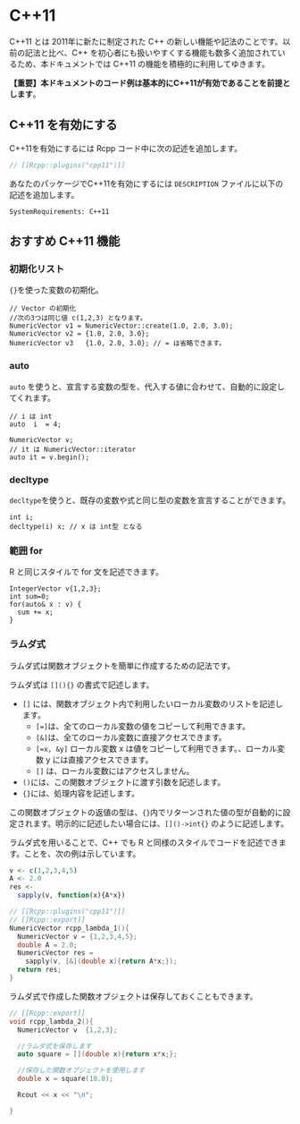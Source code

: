 # C++11

C++11 とは 2011年に新たに制定された C++ の新しい機能や記法のことです。以前の記法と比べ、C++ を初心者にも扱いやすくする機能も数多く追加されているため、本ドキュメントでは C++11 の機能を積極的に利用してゆきます。

**【重要】本ドキュメントのコード例は基本的にC++11が有効であることを前提とします**。


## C++11 を有効にする

C++11を有効にするには Rcpp コード中に次の記述を追加します。

```cpp
// [[Rcpp::plugins("cpp11")]]
```

あなたのパッケージでC++11を有効にするには `DESCRIPTION` ファイルに以下の記述を追加します。

```
SystemRequirements: C++11
```


## おすすめ C++11 機能


### 初期化リスト

`{}`を使った変数の初期化。

```
// Vector の初期化
//次の3つは同じ値 c(1,2,3) となります。
NumericVector v1 = NumericVector::create(1.0, 2.0, 3.0);
NumericVector v2 = {1.0, 2.0, 3.0};
NumericVector v3   {1.0, 2.0, 3.0}; // = は省略できます。
```


### auto

`auto` を使うと、宣言する変数の型を、代入する値に合わせて、自動的に設定してくれます。

```
// i は int
auto  i  = 4;

NumericVector v;
// it は NumericVector::iterator
auto it = v.begin();
```


### decltype

`decltype`を使うと、既存の変数や式と同じ型の変数を宣言することができます。

```
int i;
decltype(i) x; // x は int型 となる
```


### 範囲 for

R と同じスタイルで for 文を記述できます。


```
IntegerVector v{1,2,3};
int sum=0;
for(auto& x : v) {
  sum += x;
}
```


### ラムダ式

ラムダ式は関数オブジェクトを簡単に作成するための記法です。

ラムダ式は `[](){}` の書式で記述します。

* `[]` には、関数オブジェクト内で利用したいローカル変数のリストを記述します。
    * `[=]`は、全てのローカル変数の値をコピーして利用できます。
    * `[&]`は、全てのローカル変数に直接アクセスできます。
    * `[=x, &y]` ローカル変数 x は値をコピーして利用できます。、ローカル変数 y には直接アクセスできます。
    * `[]` は、ローカル変数にはアクセスしません。
* `()`には、この関数オブジェクトに渡す引数を記述します。
* `{}`には、処理内容を記述します。


この関数オブジェクトの返値の型は、`{}`内でリターンされた値の型が自動的に設定されます。明示的に記述したい場合には、`[]()->int{}` のように記述します。

ラムダ式を用いることで、C++ でも R と同様のスタイルでコードを記述できます。ことを、次の例は示しています。

``` R
v <- c(1,2,3,4,5)
A <- 2.0
res <-
  sapply(v, function(x){A*x})
```

``` cpp
// [[Rcpp::plugins("cpp11")]]
// [[Rcpp::export]]
NumericVector rcpp_lambda_1(){
  NumericVector v = {1,2,3,4,5};
  double A = 2.0;
  NumericVector res =
    sapply(v, [&](double x){return A*x;});
  return res;
}
```

ラムダ式で作成した関数オブジェクトは保存しておくこともできます。

```cpp
// [[Rcpp::export]]
void rcpp_lambda_2(){
  NumericVector v  {1,2,3};

  //ラムダ式を保存します
  auto square = [](double x){return x*x;};

  //保存した関数オブジェクトを使用します
  double x = square(10.0);

  Rcout << x << "\n";

}   

```
